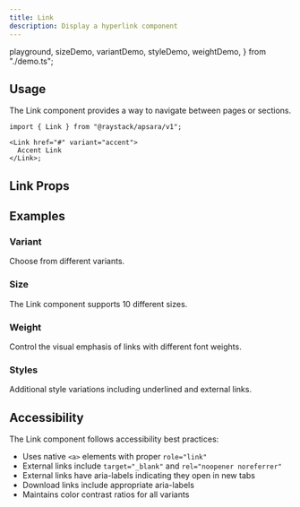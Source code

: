 ```yaml
---
title: Link
description: Display a hyperlink component
---
```


  playground,
  sizeDemo,
  variantDemo,
  styleDemo,
  weightDemo,
} from "./demo.ts";

<Demo data={playground} />

## Usage

The Link component provides a way to navigate between pages or sections.

```tsx
import { Link } from "@raystack/apsara/v1";

<Link href="#" variant="accent">
  Accent Link
</Link>;
```

## Link Props

<auto-type-table path="./props.ts" name="LinkProps" />

## Examples

### Variant

Choose from different variants.

<Demo data={variantDemo} />

### Size

The Link component supports 10 different sizes.

<Demo data={sizeDemo} />

### Weight

Control the visual emphasis of links with different font weights.

<Demo data={weightDemo} />

### Styles

Additional style variations including underlined and external links.

<Demo data={styleDemo} />

## Accessibility

The Link component follows accessibility best practices:

- Uses native `<a>` elements with proper `role="link"`
- External links include `target="_blank"` and `rel="noopener noreferrer"`
- External links have aria-labels indicating they open in new tabs
- Download links include appropriate aria-labels
- Maintains color contrast ratios for all variants
